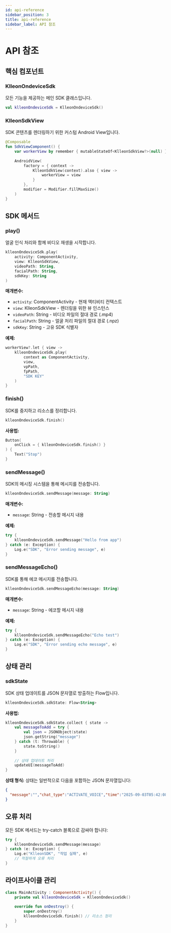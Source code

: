 ```yaml
---
id: api-reference
sidebar_position: 3
title: api-reference
sidebar_label: API 참조
---
```

# API 참조

## 핵심 컴포넌트

### KlleonOndeviceSdk

모든 기능을 제공하는 메인 SDK 클래스입니다.

```kotlin
val klleonOndeviceSdk = KlleonOndeviceSdk()
```

### KlleonSdkView

SDK 콘텐츠를 렌더링하기 위한 커스텀 Android View입니다.

```kotlin
@Composable
fun SdkViewComponent() {
    var workerView by remember { mutableStateOf<KlleonSdkView?>(null) }
    
    AndroidView(
        factory = { context ->
            KlleonSdkView(context).also { view ->
                workerView = view
            }
        },
        modifier = Modifier.fillMaxSize()
    )
}
```

## SDK 메서드

### play()

얼굴 인식 처리와 함께 비디오 재생을 시작합니다.

```kotlin
klleonOndeviceSdk.play(
    activity: ComponentActivity,
    view: KlleonSdkView,
    videoPath: String,
    facialPath: String,
    sdkKey: String
)
```

**매개변수:**
- `activity`: ComponentActivity - 현재 액티비티 컨텍스트
- `view`: KlleonSdkView - 렌더링을 위한 뷰 인스턴스
- `videoPath`: String - 비디오 파일의 절대 경로 (.mp4)
- `facialPath`: String - 얼굴 처리 파일의 절대 경로 (.npz)
- `sdkKey`: String - 고유 SDK 식별자

**예제:**
```kotlin
workerView?.let { view ->
    klleonOndeviceSdk.play(
        context as ComponentActivity,
        view,
        vpPath,
        fpPath,
        "SDK KEY"
    )
}
```

### finish()

SDK를 중지하고 리소스를 정리합니다.

```kotlin
klleonOndeviceSdk.finish()
```

**사용법:**
```kotlin
Button(
    onClick = { klleonOndeviceSdk.finish() }
) {
    Text("Stop")
}
```

### sendMessage()

SDK의 메시징 시스템을 통해 메시지를 전송합니다.

```kotlin
klleonOndeviceSdk.sendMessage(message: String)
```

**매개변수:**
- `message`: String - 전송할 메시지 내용

**예제:**
```kotlin
try {
    klleonOndeviceSdk.sendMessage("Hello from app")
} catch (e: Exception) {
    Log.e("SDK", "Error sending message", e)
}
```

### sendMessageEcho()

SDK를 통해 에코 메시지를 전송합니다.

```kotlin
klleonOndeviceSdk.sendMessageEcho(message: String)
```

**매개변수:**
- `message`: String - 에코할 메시지 내용

**예제:**
```kotlin
try {
    klleonOndeviceSdk.sendMessageEcho("Echo test")
} catch (e: Exception) {
    Log.e("SDK", "Error sending echo message", e)
}
```

## 상태 관리

### sdkState

SDK 상태 업데이트를 JSON 문자열로 방출하는 Flow입니다.

```kotlin
klleonOndeviceSdk.sdkState: Flow<String>
```

**사용법:**
```kotlin
klleonOndeviceSdk.sdkState.collect { state ->
    val messageToAdd = try {
        val json = JSONObject(state)
        json.getString("message")
    } catch (t: Throwable) {
        state.toString()
    }
    
    // 상태 업데이트 처리
    updateUI(messageToAdd)
}
```

**상태 형식:**
상태는 일반적으로 다음을 포함하는 JSON 문자열입니다:
```json
{
  "message":"","chat_type":"ACTIVATE_VOICE","time":"2025-09-03T05:42:08.394975295","id":"99dd3ab3-53c4-4418-bee4-b1fbaea272aa"
}
```

## 오류 처리

모든 SDK 메서드는 try-catch 블록으로 감싸야 합니다:

```kotlin
try {
    klleonOndeviceSdk.sendMessage(message)
} catch (e: Exception) {
    Log.e("KlleonSDK", "작업 실패", e)
    // 적절하게 오류 처리
}
```

## 라이프사이클 관리

```kotlin
class MainActivity : ComponentActivity() {
    private val klleonOndeviceSdk = KlleonOndeviceSdk()
    
    override fun onDestroy() {
        super.onDestroy()
        klleonOndeviceSdk.finish() // 리소스 정리
    }
}
```
